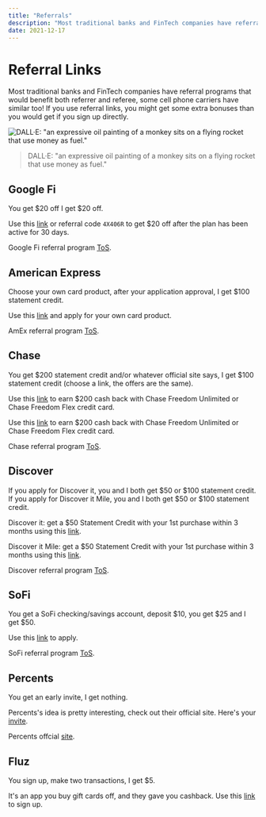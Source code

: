 ```yaml
---
title: "Referrals"
description: "Most traditional banks and FinTech companies have referral programs that would benefit both referrer and referee, some cell phone carriers have similar too! If you use referral links, you might get some extra bonuses than you would get if you sign up directly."
date: 2021-12-17
---
```


# Referral Links

Most traditional banks and FinTech companies have referral programs that would benefit both referrer and referee, some cell phone carriers have similar too!
If you use referral links, you might get some extra bonuses than you would get if you sign up directly.

![DALL·E: "an expressive oil painting of a monkey sits on a flying rocket that use money as fuel."](/writing/2021/referrals/referrals.webp)

> <span className="font-serif">
>   DALL·E: "an expressive oil painting of a monkey sits on a flying rocket that
>   use money as fuel."
> </span>

## Google Fi

You get \$20 off I get \$20 off.

Use this [link](https://g.co/fi/r/4X406R) or referral code `4X406R` to get \$20 off after the plan has been active for 30 days.

Google Fi referral program [ToS](https://support.google.com/fi/answer/7220173?hl=en).

## American Express

Choose your own card product, after your application approval, I get \$100 statement credit.

Use this [link](https://americanexpress.com/en-us/referral/YIFEISF03R?XL=MIMCP) and apply for your own card product.

AmEx referral program [ToS](https://www.americanexpress.com/en-US/referral/terms/MOBILE/DEFAULT/1089?offer=A0000F07PH&iacode=H8S&mgmeeProductId=&mgmeeOfferId=&mgmeeIacode=).

## Chase

You get \$200 statement credit and/or whatever official site says, I get \$100 statement credit (choose a link, the offers are the same).

Use this [link](https://www.referyourchasecard.com/18a/ENG75PWWLF) to earn \$200 cash back with Chase Freedom Unlimited or Chase Freedom Flex credit card.

Use this [link](https://www.referyourchasecard.com/18a/4BFJ057RXX) to earn \$200 cash back with Chase Freedom Unlimited or Chase Freedom Flex credit card.

Chase referral program [ToS](https://www.chase.com/referafriend/catch-all).

## Discover

If you apply for Discover it, you and I both get \$50 or \$100 statement credit. If you apply for Discover it Mile, you and I both get \$50 or \$100 statement credit.

Discover it: get a \$50 Statement Credit with your 1st purchase within 3 months using this [link](https://refer.discover.com/s/yifei46?advocate.partner_share_id=3625009296).

Discover it Mile: get a \$50 Statement Credit with your 1st purchase within 3 months using this [link](https://refer.discover.com/s/yifei46?advocate.partner_share_id=1003106944).

Discover referral program [ToS](https://www.discover.com/credit-cards/exclusives/sharediscover/).

## SoFi

You get a SoFi checking/savings account, deposit \$10, you get \$25 and I get \$50.

Use this [link](https://www.sofi.com/invite/money?gcp=e7bc5e37-0d27-4694-8d39-734b9b933ea2&isAliasGcp=false) to apply.

SoFi referral program [ToS](https://www.sofi.com/referral-program/).

## Percents

You get an early invite, I get nothing.

Percents's idea is pretty interesting, check out their official site. Here's your [invite](https://allyourcardsinone.com/r/BRZZDV6N).

Percents offcial [site](https://www.percents.com/).

## Fluz

You sign up, make two transactions, I get \$5.

It's an app you buy gift cards off, and they gave you cashback. Use this [link](https://joinfluz.app.link/STEPBROBD) to sign up.
